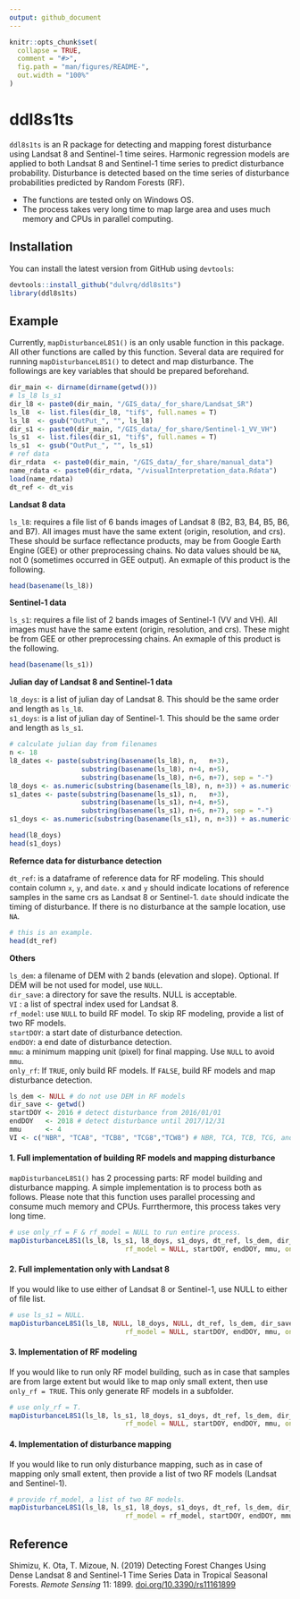```yaml
---
output: github_document
---
```


<!-- README.md is generated from README.Rmd. Please edit that file -->

```r
knitr::opts_chunk$set(
  collapse = TRUE,
  comment = "#>",
  fig.path = "man/figures/README-",
  out.width = "100%"
)
```

# ddl8s1ts

<!-- badges: start -->
<!-- badges: end -->

`ddl8s1ts` is an R package for detecting and mapping forest disturbance using Landsat 8 and Sentinel-1 time seires. Harmonic regression models are applied to both Landsat 8 and Sentinel-1 time series to predict disturbance probability. Disturbance is detected based on the time series of disturbance probabilities predicted by Random Forests (RF).

* The functions are tested only on Windows OS. 
* The process takes very long time to map large area and uses much memory and CPUs in parallel computing.

## Installation

You can install the latest version from GitHub using `devtools`:

``` r
devtools::install_github("dulvrq/ddl8s1ts")
library(ddl8s1ts)
```

## Example

Currently, `mapDisturbanceL8S1()` is an only usable function in this package. All other functions are called by this function. Several data are required for running `mapDisturbanceL8S1()` to detect and map disturbance. The followings are key variables that should be prepared beforehand.

```r
dir_main <- dirname(dirname(getwd()))
# ls_l8 ls_s1
dir_l8 <- paste0(dir_main, "/GIS_data/_for_share/Landsat_SR")
ls_l8  <- list.files(dir_l8, "tif$", full.names = T)
ls_l8  <- gsub("OutPut_", "", ls_l8)
dir_s1 <- paste0(dir_main, "/GIS_data/_for_share/Sentinel-1_VV_VH")
ls_s1  <- list.files(dir_s1, "tif$", full.names = T)
ls_s1  <- gsub("OutPut_", "", ls_s1)
# ref data
dir_rdata  <- paste0(dir_main, "/GIS_data/_for_share/manual_data")
name_rdata <- paste0(dir_rdata, "/visualInterpretation_data.Rdata")
load(name_rdata)
dt_ref <- dt_vis

```

**Landsat 8 data**

`ls_l8`: requires a file list of 6 bands images of Landsat 8 (B2, B3, B4, B5, B6, and B7). All images must have the same extent (origin, resolution, and crs). These should be surface reflectance products, may be from Google Earth Engine (GEE) or other preprocessing chains. No data values should be `NA`, not 0 (sometimes occurred in GEE output). An exmaple of this product is the following.

```r
head(basename(ls_l8))
```

**Sentinel-1 data**

`ls_s1`: requires a file list of 2 bands images of Sentinel-1 (VV and VH). All images must have the same extent (origin, resolution, and crs). These might be from GEE or other preprocessing chains. An exmaple of this product is the following.

```r
head(basename(ls_s1))
```

**Julian day of Landsat 8 and Sentinel-1 data**

`l8_doys`: is a list of julian day of Landsat 8. This should be the same order and length as `ls_l8`.   
`s1_doys`: is a list of julian day of Sentinel-1. This should be the same order and length as `ls_s1`.

```r
# calculate julian day from filenames
n <- 18
l8_dates <- paste(substring(basename(ls_l8), n,   n+3),
                  substring(basename(ls_l8), n+4, n+5),
                  substring(basename(ls_l8), n+6, n+7), sep = "-")
l8_doys <- as.numeric(substring(basename(ls_l8), n, n+3)) + as.numeric(strftime(l8_dates, format = "%j")) / 365
s1_dates <- paste(substring(basename(ls_s1), n,   n+3),
                  substring(basename(ls_s1), n+4, n+5),
                  substring(basename(ls_s1), n+6, n+7), sep = "-")
s1_doys <- as.numeric(substring(basename(ls_s1), n, n+3)) + as.numeric(strftime(s1_dates, format = "%j")) / 365

head(l8_doys)
head(s1_doys)
```

**Refernce data for disturbance detection**

`dt_ref`: is a dataframe of reference data for RF modeling. This should contain column `x`, `y`, and `date`. 
`x` and `y` should indicate locations of reference samples in the same crs as Landsat 8 or Sentinel-1. 
`date` should indicate the timing of disturbance. If there is no disturbance at the sample location, use `NA`.

```r
# this is an example.
head(dt_ref)
```

**Others**    

`ls_dem`: a filename of DEM with 2 bands (elevation and slope). Optional. If DEM will be not used for model, use `NULL`.   
`dir_save`:	a directory for save the results. NULL is acceptable.  
`VI` : a list of spectral index used for Landsat 8.  
`rf_model`: use `NULL` to build RF model. To skip RF modeling, provide a list of two RF models.    
`startDOY`: a start date of disturbance detection.   
`endDOY`: a end date of disturbance detection.   
`mmu`: a minimum mapping unit (pixel) for final mapping. Use `NULL` to avoid `mmu`.    
`only_rf`: If `TRUE`, only build RF models. If `FALSE`, build RF models and map disturbance detection.

```r
ls_dem <- NULL # do not use DEM in RF models
dir_save <- getwd()
startDOY <- 2016 # detect disturbance from 2016/01/01
endDOY   <- 2018 # detect disturbance until 2017/12/31
mmu      <- 4
VI <- c("NBR", "TCA8", "TCB8", "TCG8","TCW8") # NBR, TCA, TCB, TCG, and TCW
```

#### 1. Full implementation of building RF models and mapping disturbance
`mapDisturbanceL8S1()` has 2 processing parts: RF model building and disturbance mapping. A simple implementation is to process both as follows. Please note that this function uses parallel processing and consume much memory and CPUs. Furrthermore, this process takes very long time.

```r
# use only_rf = F & rf_model = NULL to run entire process.
mapDisturbanceL8S1(ls_l8, ls_s1, l8_doys, s1_doys, dt_ref, ls_dem, dir_save, VI,
                             rf_model = NULL, startDOY, endDOY, mmu, only_rf = F)
```

#### 2. Full implementation only with Landsat 8
If you would like to use either of Landsat 8 or Sentinel-1, use NULL to either of file list.

```r
# use ls_s1 = NULL.
mapDisturbanceL8S1(ls_l8, NULL, l8_doys, NULL, dt_ref, ls_dem, dir_save, VI,
                             rf_model = NULL, startDOY, endDOY, mmu, only_rf = F)
```

#### 3. Implementation of RF modeling
If you would like to run only RF model building, such as in case that samples are from large extent but would like to map only small extent, then use `only_rf = TRUE`. This only generate RF models in a subfolder.

```r
# use only_rf = T.
mapDisturbanceL8S1(ls_l8, ls_s1, l8_doys, s1_doys, dt_ref, ls_dem, dir_save, VI,
                             rf_model = NULL, startDOY, endDOY, mmu, only_rf = T)
```

#### 4. Implementation of disturbance mapping
If you would like to run only disturbance mapping, such as in case of mapping only small extent, then provide a list of two RF models (Landsat and Sentinel-1). 

```r
# provide rf_model, a list of two RF models.
mapDisturbanceL8S1(ls_l8, ls_s1, l8_doys, s1_doys, dt_ref, ls_dem, dir_save, VI,
                             rf_model = rf_model, startDOY, endDOY, mmu, only_rf = F)
```


## Reference
Shimizu, K. Ota, T. Mizoue, N. (2019) Detecting Forest Changes Using Dense Landsat 8 and Sentinel-1 Time Series Data in Tropical Seasonal Forests. _Remote Sensing_ 11: 1899. [doi.org/10.3390/rs11161899](https://doi.org/10.3390/rs11161899)
